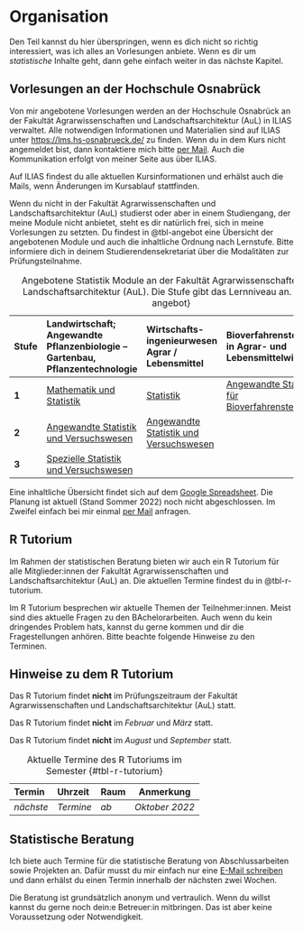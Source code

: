 # Organisation

Den Teil kannst du hier überspringen, wenn es dich nicht so richtig interessiert, was ich alles an Vorlesungen anbiete. Wenn es dir um *statistische* Inhalte geht, dann gehe einfach weiter in das nächste Kapitel.

## Vorlesungen an der Hochschule Osnabrück {#sec-vorlesungen-hs}

Von mir angebotene Vorlesungen werden an der Hochschule Osnabrück an der Fakultät Agrarwissenschaften und Landschaftsarchitektur (AuL) in ILIAS verwaltet. Alle notwendigen Informationen und Materialien sind auf ILIAS unter <https://lms.hs-osnabrueck.de/> zu finden. Wenn du in dem Kurs nicht angemeldet bist, dann kontaktiere mich bitte [per Mail](#sec-contact-mail). Auch die Kommunikation erfolgt von meiner Seite aus über ILIAS.

[Auf ILIAS findest du alle aktuellen Kursinformationen und erhälst auch die Mails, wenn Änderungen im Kursablauf stattfinden.]{.aside}

Wenn du nicht in der Fakultät Agrarwissenschaften und Landschaftsarchitektur (AuL) studierst oder aber in einem Studiengang, der meine Module nicht anbietet, steht es dir natürlich frei, sich in meine Vorlesungen zu setzten. Du findest in @tbl-angebot eine Übersicht der angebotenen Module und auch die inhaltliche Ordnung nach Lernstufe. Bitte informiere dich in deinem Studierendensekretariat über die Modalitäten zur Prüfungsteilnahme.

| Stufe | **Landwirtschaft; Angewandte Pflanzenbiologie -- Gartenbau, Pflanzentechnologie**      | **Wirtschafts- ingenieurwesen Agrar / Lebensmittel**                                   | **Bioverfahrenstechnik in Agrar- und Lebensmittelwirtschaft**                                 |
|:------|:---------------------------------------------------------------------------------------|:---------------------------------------------------------------------------------------|:----------------------------------------------------------------------------------------------|
| **1** | [Mathematik und Statistik](https://www.hs-osnabrueck.de/module/44b0266/)               | [Statistik](https://www.hs-osnabrueck.de/module/44b0568/)                              | [Angewandte Statistik für Bioverfahrenstechnik](https://www.hs-osnabrueck.de/module/44b0567/) |
| **2** | [Angewandte Statistik und Versuchswesen](https://www.hs-osnabrueck.de/module/44b0400/) | [Angewandte Statistik und Versuchswesen](https://www.hs-osnabrueck.de/module/44b0400/) |                                                                                               |
| **3** | [Spezielle Statistik und Versuchswesen](https://www.hs-osnabrueck.de/module/44b0390/)  |                                                                                        |                                                                                               |

: Angebotene Statistik Module an der Fakultät Agrarwissenschaften und Landschaftsarchitektur (AuL). Die Stufe gibt das Lernniveau an. {#tbl-angebot}

Eine inhaltliche Übersicht findet sich auf dem [Google Spreadsheet](https://docs.google.com/spreadsheets/d/1WCTnJnofz5OrGZth6LKyPGQvQUUw31t7OfnAE6yz-ww/edit?usp=sharing). Die Planung ist aktuell (Stand Sommer 2022) noch nicht abgeschlossen. Im Zweifel einfach bei mir einmal [per Mail](#sec-contact-mail) anfragen.

## R Tutorium

Im Rahmen der statistischen Beratung bieten wir auch ein R Tutorium für alle Mitglieder:innen der Fakultät Agrarwissenschaften und Landschaftsarchitektur (AuL) an. Die aktuellen Termine findest du in @tbl-r-tutorium.

Im R Tutorium besprechen wir aktuelle Themen der Teilnehmer:innen. Meist sind dies aktuelle Fragen zu den BAchelorarbeiten. Auch wenn du kein dringendes Problem hats, kannst du gerne kommen und dir die Fragestellungen anhören. Bitte beachte folgende Hinweise zu den Terminen.

::: callout-note
## Hinweise zu dem R Tutorium

Das R Tutorium findet **nicht** im Prüfungszeitraum der Fakultät Agrarwissenschaften und Landschaftsarchitektur (AuL) statt.

Das R Tutorium findet **nicht** im *Februar* und *März* statt.

Das R Tutorium findet **nicht** im *August* und *September* statt.
:::

| Termin    | Uhrzeit   | Raum | Anmerkung      |
|:----------|:----------|:-----|----------------|
| *nächste* | *Termine* | *ab* | *Oktober 2022* |

: Aktuelle Termine des R Tutoriums im Semester {#tbl-r-tutorium}

## Statistische Beratung

Ich biete auch Termine für die statistische Beratung von Abschlussarbeiten sowie Projekten an. Dafür musst du mir einfach nur eine [E-Mail schreiben](#sec-contact-mail) und dann erhälst du einen Termin innerhalb der nächsten zwei Wochen.

Die Beratung ist grundsätzlich anonym und vertraulich. Wenn du willst kannst du gerne noch dein:e Betreuer:in mitbringen. Das ist aber keine Voraussetzung oder Notwendigkeit.
